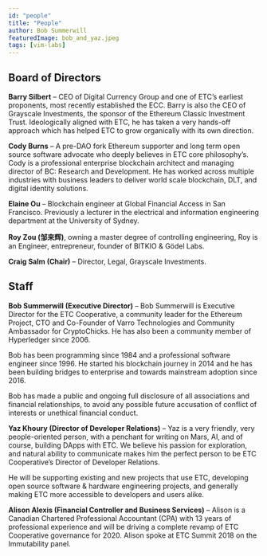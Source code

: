 ```yaml
---
id: "people"
title: "People"
author: Bob Summerwill
featuredImage: bob_and_yaz.jpeg
tags: [vim-labs]
---
```


## Board of Directors

**Barry Silbert** – CEO of Digital Currency Group and one of ETC’s earliest proponents,
most recently established the ECC.  Barry is also the CEO of Grayscale Investments,
the sponsor of the Ethereum Classic Investment Trust.  Ideologically aligned with ETC,
he has taken a very hands-off approach which has helped ETC to grow organically with
its own direction.

**Cody Burns** – A pre-DAO fork Ethereum supporter and long term open source software
advocate who deeply believes in ETC core philosophy’s. Cody is a professional enterprise
blockchain architect and managing director of BC: Research and Development. He has worked
across multiple industries with business leaders to deliver world scale blockchain,
DLT, and digital identity solutions.

**Elaine Ou** – Blockchain engineer at Global Financial Access in San Francisco.
Previously a lecturer in the electrical and information engineering department at the
University of Sydney.

**Roy Zou (邹来辉)**, owning a master degree of controlling engineering, Roy is an Engineer,
entrepreneur, founder of BITKIO & Gödel Labs.

**Craig Salm (Chair)** – Director, Legal, Grayscale Investments.

## Staff

**Bob Summerwill (Executive Director)** – Bob Summerwill is Executive Director for the
ETC Cooperative, a community leader for the Ethereum Project, CTO and Co-Founder of
Varro Technologies and Community Ambassador for CryptoChicks.  He has also been a
community member of Hyperledger since 2006.

Bob has been programming since 1984 and a professional software engineer since 1996.  He
started his blockchain journey in 2014 and he has been building bridges to enterprise and
towards mainstream adoption since 2016.

Bob has made a public and ongoing full disclosure of all associations and financial
relationships, to avoid any possible future accusation of conflict of interests or
unethical financial conduct.

**Yaz Khoury (Director of Developer Relations)** – Yaz is a very friendly, very
people-oriented person, with a penchant for writing on Mars, AI, and of course,
building DApps with ETC. We believe his passion for exploration, and natural ability
to communicate makes him the perfect person to be ETC Cooperative’s Director of
Developer Relations.

He will be supporting existing and new projects that use ETC, developing open source
software & hardware engineering projects, and generally making ETC more accessible
to developers and users alike.

**Alison Alexis (Financial Controller and Business Services)** – Alison is a Canadian
Chartered Professional Accountant (CPA) with 13 years of professional experience and
will be driving a complete revamp of ETC Cooperative governance for 2020.
Alison spoke at ETC Summit 2018 on the Immutability panel.
